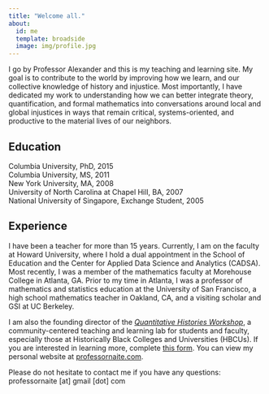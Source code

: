 ```yaml
---
title: "Welcome all."
about:
  id: me
  template: broadside
  image: img/profile.jpg
---
```


:::{#me}

I go by Professor Alexander and this is my teaching and learning site. My goal is to contribute to the world by improving how we learn, and our collective knowledge of history and injustice. Most importantly, I have dedicated my work to understanding how we can better integrate theory, quantification, and formal mathematics into conversations around local and global injustices in ways that remain critical, systems-oriented, and productive to the material lives of our neighbors.

## Education

| Columbia University, PhD, 2015
| Columbia University, MS, 2011
| New York University, MA, 2008
| University of North Carolina at Chapel Hill, BA, 2007
| National University of Singapore, Exchange Student, 2005

## Experience

I have been a teacher for more than 15 years. Currently, I am on the faculty at Howard University, where I hold a dual appointment in the School of Education and the Center for Applied Data Science and Analytics (CADSA). Most recently, I was a member of the mathematics faculty at Morehouse College in Atlanta, GA. Prior to my time in Atlanta, I was a professor of mathematics and statistics education at the University of San Francisco, a high school mathematics teacher in Oakland, CA, and a visiting scholar and GSI at UC Berkeley.

I am also the founding director of the [*Quantitative Histories Workshop*](https://linktr.ee/QuantHistories), a community-centered teaching and learning lab for students and faculty, especially those at Historically Black Colleges and Universities (HBCUs). If you are interested in learning more, complete [this form](https://docs.google.com/forms/d/e/1FAIpQLScKPatSYYIdgX7bkugZPoIBZGUDAwYMrrhTUmecqit3hK3d2A/viewform). You can view my personal website at [professornaite.com](https://professornaite.com).

:::

Please do not hesitate to contact me if you have any questions: professornaite [at] gmail [dot] com
